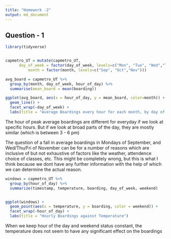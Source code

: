 ```yaml
---
title: "Homework -2"
output: md_document
---
```



## Question - 1

```r
library(tidyverse)


capmetro_UT = mutate(capmetro_UT, 
      day_of_week = factor(day_of_week, levels=c("Mon", "Tue", "Wed","Thu", "Fri", "Sat", "Sun")),
          month = factor(month, levels=c("Sep", "Oct","Nov")))

avg_board = capmetro_UT %>%
  group_by(month, day_of_week, hour_of_day) %>%
  summarise(mean_board = mean(boarding))

ggplot(avg_board, aes(x = hour_of_day, y = mean_board, color=month)) +
  geom_line() + 
  facet_wrap(~day_of_week) + 
  labs(title = "Average Boardings every hour for each month, by day of the week") 

```

The hour of peak average boardings are different for everyday if we look at specific hours. But if we look at broad parts of the day, they are mostly similar (which is between 3 - 6 pm)

The question of a fall in average boardings in Mondays of September, and Wed/Thu/Fri of November can be for a number of reasons which are inclusive of but not exhaustive of factors like the weather, attendence choice of classes, etc. This might be completely wrong, but this is what I think because we dont have any further information with the help of which we can determine the actual reason.

```r
windows = capmetro_UT %>%
  group_by(hour_of_day) %>%
  summarize(timestamp, temperature, boarding, day_of_week, weekend)


ggplot(windows) + 
  geom_point(aes(x = temperature, y = boarding, color = weekend)) + 
  facet_wrap(~hour_of_day) + 
  labs(title = "Hourly Boardings against Temperature")
```

When we keep hour of the day and weekend status constant, the temperature does not seem to have any significant effect on the boardings














